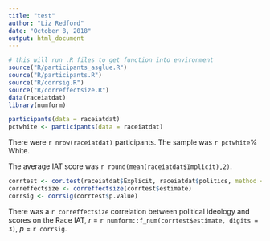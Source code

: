 ```yaml
---
title: "test"
author: "Liz Redford"
date: "October 8, 2018"
output: html_document
---
```


```r

# this will run .R files to get function into environment
source("R/participants_asglue.R")
source("R/participants.R")
source("R/corrsig.R")
source("R/correffectsize.R")
data(raceiatdat)
library(numform)
```
```r
participants(data = raceiatdat)
pctwhite <- participants(data = raceiatdat)
```

There were `r nrow(raceiatdat)` participants. 
The sample was `r pctwhite`% White.

The average IAT score was `r round(mean(raceiatdat$Implicit),2)`.

```r
corrtest <- cor.test(raceiatdat$Explicit, raceiatdat$politics, method = "pearson", use = "complete.obs")
correffectsize <- correffectsize(corrtest$estimate)
corrsig <- corrsig(corrtest$p.value)
```

There was a  `r correffectsize` correlation between political ideology and scores on the Race IAT, *r* = `r numform::f_num(corrtest$estimate, digits = 3)`, *p* = `r corrsig`.
